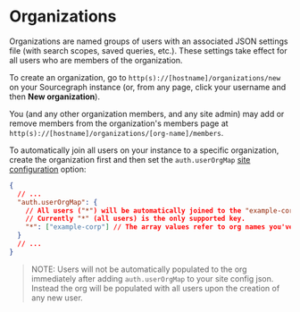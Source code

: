 # Organizations

Organizations are named groups of users with an associated JSON settings file (with search scopes, saved queries, etc.). These settings take effect for all users who are members of the organization.

To create an organization, go to `http(s)://[hostname]/organizations/new` on your Sourcegraph instance (or, from any page, click your username and then **New organization**).

You (and any other organization members, and any site admin) may add or remove members from the organization's members page at `http(s)://[hostname]/organizations/[org-name]/members`.

To automatically join all users on your instance to a specific organization, create the organization first and then set the `auth.userOrgMap` [site configuration](/admin/config/site_config) option:

```json
{
  // ...
  "auth.userOrgMap": {
    // All users ("*") will be automatically joined to the "example-corp" org.
    // Currently "*" (all users) is the only supported key.
    "*": ["example-corp"] // The array values refer to org names you've already created.
  }
  // ...
}
```

> NOTE: Users will not be automatically populated to the org immediately after adding `auth.userOrgMap` to your site config json. Instead the org will be populated with all users upon the creation of any new user.
